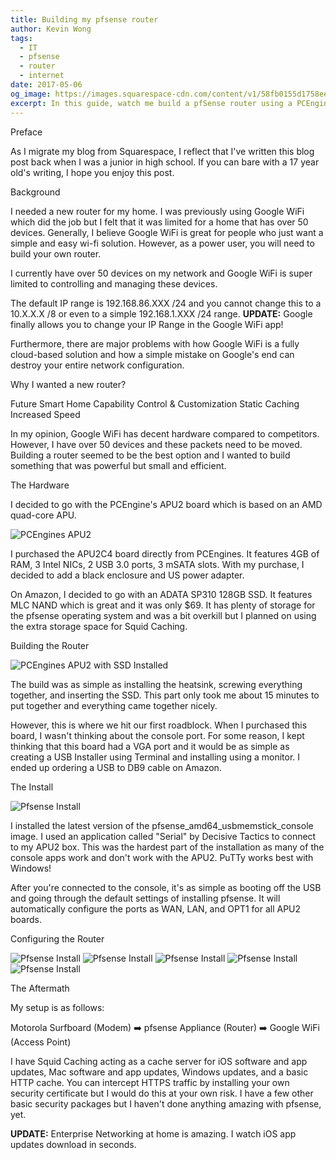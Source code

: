 ```yaml
---
title: Building my pfsense router
author: Kevin Wong
tags:
  - IT
  - pfsense
  - router
  - internet
date: 2017-05-06
og_image: https://images.squarespace-cdn.com/content/v1/58fb0155d1758eec4bb612b0/1494051107344-NBCV2WFUMVTQLH1L8OBU/image-asset.jpeg?format=1500w
excerpt: In this guide, watch me build a pfSense router using a PCEngines APU for enhanced network security and performance. 
---
```


<Heading>Preface</Heading>

As I migrate my blog from Squarespace, I reflect that I've written this blog post back when I was a junior in high school. If you can bare with a 17 year old's writing, I hope you enjoy this post.

<Heading>Background</Heading>

I needed a new router for my home. I was previously using Google WiFi which did the job but I felt that it was limited for a home that has over 50 devices. Generally, I believe Google WiFi is great for people who just want a simple and easy wi-fi solution. However, as a power user, you will need to build your own router. 

I currently have over 50 devices on my network and Google WiFi is super limited to controlling and managing these devices.

The default IP range is 192.168.86.XXX /24 and you cannot change this to a 10.X.X.X /8 or even to a simple 192.168.1.XXX /24 range. 
**UPDATE:** Google finally allows you to change your IP Range in the Google WiFi app!

Furthermore, there are major problems with how Google WiFi is a fully cloud-based solution and how a simple mistake on Google's end can destroy your entire network configuration.

<Heading size="md">Why I wanted a new router?</Heading>

<Box>
<UnorderedList>
  <ListItem>Future Smart Home Capability</ListItem>
  <ListItem>Control & Customization</ListItem>
  <ListItem>Static Caching</ListItem>
  <ListItem>Increased Speed</ListItem>
</UnorderedList>
</Box>

In my opinion, Google WiFi has decent hardware compared to competitors. However, I have over 50 devices and these packets need to be moved. Building a router seemed to be the best option and I wanted to build something that was powerful but small and efficient. 

<Heading>The Hardware</Heading>

I decided to go with the PCEngine's APU2 board which is based on an AMD quad-core APU. 

<Image src="https://images.squarespace-cdn.com/content/v1/58fb0155d1758eec4bb612b0/1494050499628-J250Y067PFM20IVRAK1Y/image-asset.jpeg?format=1500w" alt="PCEngines APU2"/>

I purchased the APU2C4 board directly from PCEngines. It features 4GB of RAM, 3 Intel NICs, 2 USB 3.0 ports, 3 mSATA slots. With my purchase, I decided to add a black enclosure and US power adapter.

On Amazon, I decided to go with an ADATA SP310 128GB SSD. It features MLC NAND which is great and it was only $69. It has plenty of storage for the pfsense operating system and was a bit overkill but I planned on using the extra storage space for Squid Caching.

<Heading>Building the Router</Heading>

<Image src="https://images.squarespace-cdn.com/content/v1/58fb0155d1758eec4bb612b0/1494051107344-NBCV2WFUMVTQLH1L8OBU/image-asset.jpeg?format=1500w" alt="PCEngines APU2 with SSD Installed"/>

The build was as simple as installing the heatsink, screwing everything together, and inserting the SSD. This part only took me about 15 minutes to put together and everything came together nicely.

However, this is where we hit our first roadblock. When I purchased this board, I wasn't thinking about the console port. For some reason, I kept thinking that this board had a VGA port and it would be as simple as creating a USB Installer using Terminal and installing using a monitor. I ended up ordering a USB to DB9 cable on Amazon.

<Heading>The Install</Heading>

<Image src="https://images.squarespace-cdn.com/content/v1/58fb0155d1758eec4bb612b0/1494895579836-KM41BUAXQGCTBVXI5O1E/image-asset.png?format=1500w" alt="Pfsense Install"/>

I installed the latest version of the pfsense_amd64_usbmemstick_console image. I used an application called "Serial" by Decisive Tactics to connect to my APU2 box. This was the hardest part of the installation as many of the console apps work and don't work with the APU2. PuTTy works best with Windows! 

After you're connected to the console, it's as simple as booting off the USB and going through the default settings of installing pfsense. It will automatically configure the ports as WAN, LAN, and OPT1 for all APU2 boards. 

<Heading>Configuring the Router</Heading>

<Image src="https://images.squarespace-cdn.com/content/v1/58fb0155d1758eec4bb612b0/1494896125913-NLNMWQPB3D3L36DY4EKB/image-asset.png?format=1500w" alt="Pfsense Install"/>

<Image src="https://images.squarespace-cdn.com/content/v1/58fb0155d1758eec4bb612b0/1494896138694-1BZNIY7PZK8KRMFTRVL9/image-asset.png?format=1500w" alt="Pfsense Install"/>

<Image src="https://images.squarespace-cdn.com/content/v1/58fb0155d1758eec4bb612b0/1494896198542-NE6G9N3ZWW5D4N40OKQU/Screen+Shot+2017-05-03+at+10.28.14+PM.png?format=1500w" alt="Pfsense Install"/>

<Image src="https://images.squarespace-cdn.com/content/v1/58fb0155d1758eec4bb612b0/1494896238643-AN3SILBBY9DERNI4PY8D/Screen+Shot+2017-05-03+at+10.31.42+PM.png?format=1500w" alt="Pfsense Install"/>

<Image src="https://images.squarespace-cdn.com/content/v1/58fb0155d1758eec4bb612b0/1494896304083-NBZD2NSU4J31ZDUVD6JR/image-asset.png?format=1500w" alt="Pfsense Install"/>

<Heading>The Aftermath</Heading>

My setup is as follows:

Motorola Surfboard (Modem) ➡️ pfsense Appliance (Router) ➡️ Google WiFi (Access Point)

I have Squid Caching acting as a cache server for iOS software and app updates, Mac software and app updates, Windows updates, and a basic HTTP cache. You can intercept HTTPS traffic by installing your own security certificate but I would do this at your own risk. I have a few other basic security packages but I haven't done anything amazing with pfsense, yet.

**UPDATE:** Enterprise Networking at home is amazing. I watch iOS app updates download in seconds.



